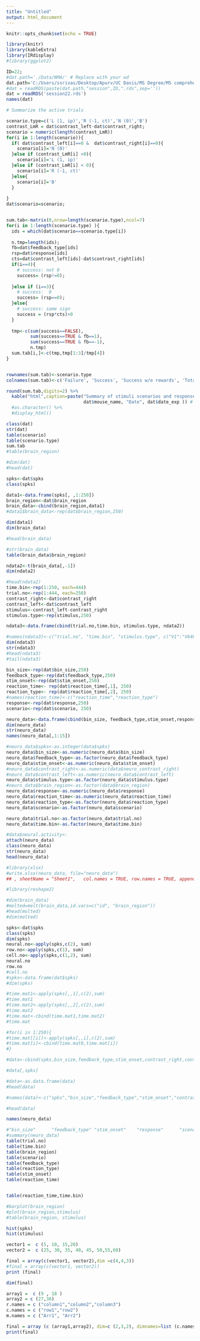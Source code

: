 ---
title: "Untitled"
output: html_document
---

```{r setup, include=FALSE}
knitr::opts_chunk$set(echo = TRUE)
```


```{r}
library(knitr)
library(kableExtra)
library(IRdisplay)
#library(ggplot2)
```


```{r cars}
ID=22;
#dat.path='./Data/NMA/' # Replace with your wd
dat.path='C:/Users/ssrivas/Desktop/Apurv/UC Davis/MS Degree/MS comprehensive/NMA' # Replace with your wd
#dat = readRDS(paste(dat.path,"session",ID,".rds",sep=''))
dat = readRDS('session22.rds')
names(dat)

# Summarize the active trials

scenario.type=c('L (1, ip)','R (-1, ct)','N (0)','B')
contrast_LmR = dat$contrast_left-dat$contrast_right;
scenario = numeric(length(contrast_LmR))
for(i in 1:length(scenario)){
  if( dat$contrast_left[i]==0 &  dat$contrast_right[i]==0){
    scenario[i]='N (0)'
  }else if (contrast_LmR[i] >0){
    scenario[i]='L (1, ip)'
  }else if (contrast_LmR[i] < 0){
    scenario[i]='R (-1, ct)'
  }else{
    scenario[i]='B'
  }
  
}
dat$scenario=scenario;


sum.tab<-matrix(0,nrow=length(scenario.type),ncol=7)
for(i in 1:length(scenario.type) ){
  ids = which(dat$scenario==scenario.type[i])
  
  n.tmp=length(ids);
  fb=dat$feedback_type[ids]
  rsp=dat$response[ids]
  cts=dat$contrast_left[ids]-dat$contrast_right[ids]
  if(i==4){
    # success: not 0
    success= (rsp!=0);
    
  }else if (i==3){
    # success:  0
    success= (rsp==0);
  }else{
    # success: same sign
    success = (rsp*cts)>0
  }
  
  tmp<-c(sum(success==FALSE),
         sum(success==TRUE & fb==1),
         sum(success==TRUE & fb==-1),
         n.tmp)
  sum.tab[i,]<-c(tmp,tmp[1:3]/tmp[4])
}


rownames(sum.tab)<-scenario.type
colnames(sum.tab)<-c('Failure', 'Success', 'Success w/o rewards', 'Total','Failure (prob)', 'Success (prob)', 'Success w/o rewards  (prob)' )

round(sum.tab,digits=2) %>%
  kable("html",caption=paste("Summary of stimuli scenarios and response across", length(dat$feedback_type ) ,"trials for Session", ID, "Mouse", 
                             dat$mouse_name, "Date", dat$date_exp )) # %>%
  #as.character() %>%
  #display_html()
```


```{r}
class(dat)
str(dat)
table(scenario)
table(scenario.type)
sum.tab
#table(brain_region)

#dim(dat)
#head(dat)
```


```{r}
spks<-dat$spks
class(spks)

data1<-data.frame(spks[, ,1:250])
brain_region<-dat$brain_region
brain_data<-cbind(brain_region,data1)
#data1$brain_data<-rep(dat$brain_region,250)

dim(data1)
dim(brain_data)

#head(brain_data)
```

```{r}
#str(brain_data)
table(brain_data$brain_region)
```


```{r}
ndata2<-t(brain_data[,-1])
dim(ndata2)
```


```{r}
#head(ndata2)
time.bin<-rep(1:250, each=444)
trial.no<-rep(1:444, each=250)
contrast_right<-dat$contrast_right
contrast_left<-dat$contrast_left
stimulus<-contrast_left-contrast_right
stimulus.type<-rep(stimulus,250)

ndata3<-data.frame(cbind(trial.no,time.bin, stimulus.type, ndata2))

#names(ndata3)<-c("trial.no", "time.bin", "stimulus.type", c("V1":"V646"))
dim(ndata3)
str(ndata3)
#head(ndata3)
#tail(ndata3)
```

```{r}
bin_size<-rep(dat$bin_size,250)
feedback_type<-rep(dat$feedback_type,250)
stim_onset<-rep(dat$stim_onset,250)
reaction_time<- rep(dat$reaction_time[,1], 250)
reaction_type<- rep(dat$reaction_time[,2], 250)
#names(reaction_time)<-c("reaction_time","reaction_type")
response<-rep(dat$response,250)
scenario<-rep(dat$scenario, 250)

neuro_data<-data.frame(cbind(bin_size, feedback_type,stim_onset,response,scenario,reaction_time,reaction_type, ndata3))
dim(neuro_data)
str(neuro_data)
names(neuro_data[,1:15])
```


```{r}
#neuro_data$spks<-as.integer(data$spks)
neuro_data$bin_size<-as.numeric(neuro_data$bin_size)
neuro_data$feedback_type<-as.factor(neuro_data$feedback_type)
neuro_data$stim_onset<-as.numeric(neuro_data$stim_onset)
#neuro_data$contrast_right<-as.numeric(data$neuro_contrast_right)
#neuro_data$contrast_left<-as.numeric(neuro_data$contrast_left)
neuro_data$stimulus.type<-as.factor(neuro_data$stimulus.type)
#neuro_data$brain_region<-as.factor(data$brain_region)
neuro_data$response<-as.numeric(neuro_data$response)
neuro_data$reaction_time<-as.numeric(neuro_data$reaction_time)
neuro_data$reaction_type<-as.factor(neuro_data$reaction_type)
neuro_data$scenario<-as.factor(neuro_data$scenario)

neuro_data$trial.no<-as.factor(neuro_data$trial.no)
neuro_data$time.bin<-as.factor(neuro_data$time.bin)

#data$neural.activity<-
attach(neuro_data)
class(neuro_data)
str(neuro_data)
head(neuro_data)
```


```{r}
#library(xlsx)
#write.xlsx(neuro_data, file="neuro_data")
## , sheetName = "Sheet1",   col.names = TRUE, row.names = TRUE, append = FALSE)
```


```{r}
#library(reshape2)

#dim(brain_data)
#molted=melt(brain_data,id.vars=c("id", "brain_region"))
#head(molted)
#dim(molted)
```


```{r}

spks<-dat$spks
class(spks)
dim(spks)
neural.no<-apply(spks,c(2), sum)
row.no<-apply(spks,c(1), sum)
cell.no<-apply(spks,c(1,2), sum)
neural.no
row.no
#cell.no
#spks<-data.frame(dat$spks)
#dim(spks)

```

```{r}
#time.mat1<-apply(spks[,,1],c(2),sum)
#time.mat1
#time.mat2<-apply(spks[,,2],c(2),sum)
#time.mat2
#time.mat<-cbind(time.mat1,time.mat2)
#time.mat
```







```{r}
#for(i in 1:250){
#time.mat[[i]]<-apply(spks[,,i],c(2),sum)
#time.mat[i]<-cbind(time.mat0,time.mat[i])
#}
```


```{r}
#data<-cbind(spks,bin_size,feedback_type,stim_onset,contrast_right,contrast_left,brain_region,reaction_time,response,stimulus,scenario)

#data[,spks]
```


```{r}
#data<-as.data.frame(data)
#head(data)

#names(data)<-c("spks","bin_size","feedback_type","stim_onset","contrast_right","contrast_left","brain_region","reaction_time","reaction_type","response","stimulus","scenario")

#head(data)
```

```{r}
names(neuro_data)
```


```{r}

#"bin_size"      "feedback_type" "stim_onset"    "response"      "scenario"      "reaction_time" "reaction_type" "trial.no"      "time.bin"      "stimulus.type"
#summary(neuro_data)
table(trial.no)
table(time.bin)
table(brain_region)
table(scenario)
table(feedback_type)
table(reaction_type)
table(stim_onset)
table(reaction_time)


table(reaction_time,time.bin)

#barplot(brain_region)
#plot(brain_region,stimulus)
#table(brain_region, stimulus)
```


```{r}
hist(spks)
hist(stimulus)
```

```{r}
vector1 =  c (5, 10, 15,20)
vector2 =  c (25, 30, 35, 40, 45, 50,55,60)
```


```{r}
final = array(c(vector1, vector2),dim =c(4,4,3))
#final = array(c(vector1, vector2))
print (final)

dim(final)
```


```{r}
array1 =  c (9 , 18 )
array2 = c (27,36)
r.names = c ("column1","column2","column3")
c.names = c ("row1","row2")
m.names = c ("Arr1", "Arr2")

final = array (c (array1,array2), dim=c (2,3,2), dimnames=list (c.names, r.names, m.names))
print(final)
```

